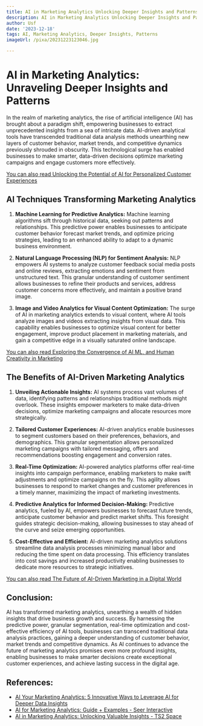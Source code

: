 ```yaml
---
title: AI in Marketing Analytics Unlocking Deeper Insights and Patterns
description: AI in Marketing Analytics Unlocking Deeper Insights and Patterns
author: Usf
date: '2023-12-18'
tags: AI, Marketing Analytics, Deeper Insights, Patterns
imageUrl: /pixa/20231223123046.jpg

---
```

#  AI in Marketing Analytics: Unraveling Deeper Insights and Patterns


In the realm  of marketing analytics,  the rise of  artificial intelligence (AI) has brought about a paradigm shift, empowering businesses to extract unprecedented insights from a sea  of intricate  data. AI-driven analytical tools have transcended traditional data analysis methods unearthing new layers of customer behavior, market trends, and competitive dynamics previously shrouded in obscurity. This technological surge has enabled  businesses to  make smarter, data-driven decisions optimize marketing campaigns and engage customers more effectively.

[You can also read Unlocking the Potential of AI for Personalized Customer Experiences](Unlocking%20the%20Potential%20of%20AI%20for%20Personalized%20Customer%20Experiences)


## AI Techniques  Transforming Marketing Analytics


1.  **Machine Learning for Predictive Analytics:** Machine learning  algorithms sift  through historical data, seeking out patterns and relationships. This predictive power enables businesses to anticipate customer behavior forecast  market trends, and optimize pricing strategies, leading to an enhanced ability to adapt to a dynamic business environment.


2. **Natural Language Processing (NLP) for Sentiment Analysis:** NLP empowers AI systems to analyze customer feedback  social media posts  and online reviews, extracting emotions and sentiment from unstructured text. This granular understanding of customer sentiment  allows businesses to refine  their products  and services, address customer concerns more effectively, and maintain a positive  brand image.


3. **Image  and Video Analytics for Visual Content Optimization:** The surge of AI in marketing analytics extends to  visual content,  where AI tools analyze images and videos extracting insights from visual data. This capability  enables businesses to optimize visual content for better engagement, improve product placement in marketing materials,  and gain a competitive  edge in a visually saturated online landscape.

[You  can also read Exploring the Convergence of AI ML, and Human Creativity in Marketing](Exploring%20the%20Convergence%20of%20AI%2C%20ML%2C%20and%20Human%20Creativity%20in%20Marketing)


## The Benefits of AI-Driven Marketing Analytics


1. **Unveiling  Actionable Insights:** AI systems process vast volumes of data, identifying patterns and relationships traditional methods might overlook.  These insights  empower marketers to  make data-driven decisions, optimize marketing campaigns and allocate resources more strategically.


2. **Tailored Customer Experiences:** AI-driven analytics enable businesses  to segment customers based  on their preferences, behaviors, and demographics. This granular segmentation allows personalized marketing campaigns with tailored messaging, offers and  recommendations boosting engagement  and conversion rates.


3. **Real-Time Optimization:** AI-powered  analytics platforms offer real-time insights into campaign performance, enabling marketers to make swift adjustments  and optimize campaigns on the fly. This agility allows businesses to respond to market changes and  customer preferences in a timely manner, maximizing the impact of marketing investments.


4. **Predictive Analytics for Informed Decision-Making:** Predictive analytics, fueled by AI, empowers  businesses  to forecast future trends, anticipate customer behavior and predict  market shifts. This foresight guides strategic decision-making, allowing businesses to stay  ahead of the curve and  seize emerging opportunities.


5. **Cost-Effective and Efficient:** AI-driven marketing analytics  solutions streamline data  analysis processes minimizing manual labor and reducing the time spent  on data processing. This efficiency translates into cost savings and  increased productivity enabling businesses to dedicate more resources  to strategic  initiatives.


[You can also read The Future of AI-Driven Marketing in a Digital World](The%20Future%20of%20AI-Driven%20Marketing%20in%20a%20Digital%20World)


## Conclusion:


AI has transformed marketing analytics, unearthing a wealth of hidden insights that drive business growth and success. By  harnessing the predictive  power, granular segmentation, real-time optimization  and cost-effective efficiency of AI tools, businesses  can transcend traditional data analysis practices, gaining a deeper understanding of customer behavior,  market trends and competitive dynamics. As AI continues to advance the future of marketing analytics promises even more profound  insights, enabling businesses  to make  smarter decisions create exceptional customer experiences, and achieve lasting success in the digital age.

## References:
- [AI Your Marketing Analytics: 5 Innovative Ways to Leverage AI for Deeper Data Insights](https://improvado.io/blog/ai-marketing-analytics)
- [AI for Marketing Analytics: Guide + Examples - Seer Interactive](https://www.seerinteractive.com/insights/ai-for-marketing-analytics-guide-examples)
- [AI in Marketing Analytics: Unlocking Valuable Insights - TS2 Space](https://ts2.space/en/ai-in-marketing-analytics-unlocking-valuable-insights/)
